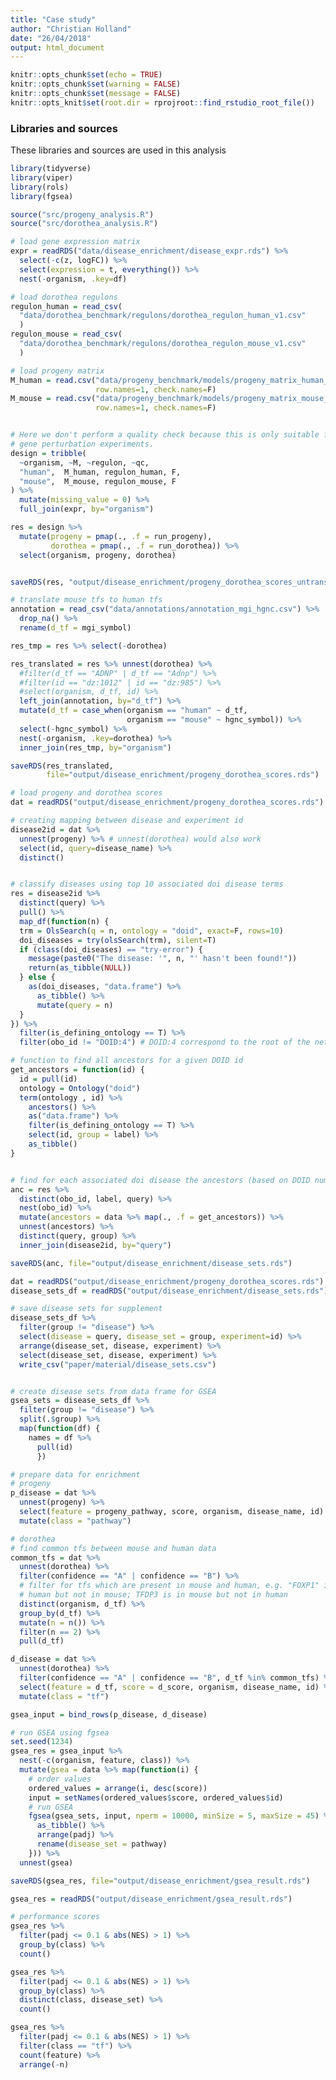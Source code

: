 ```yaml
---
title: "Case study"
author: "Christian Holland"
date: "26/04/2018"
output: html_document
---
```

```r
knitr::opts_chunk$set(echo = TRUE)
knitr::opts_chunk$set(warning = FALSE)
knitr::opts_chunk$set(message = FALSE)
knitr::opts_knit$set(root.dir = rprojroot::find_rstudio_root_file())
```

### Libraries and sources
These libraries and sources are used in this analysis 
```r
library(tidyverse)
library(viper)
library(rols)
library(fgsea)

source("src/progeny_analysis.R")
source("src/dorothea_analysis.R")
```

```r
# load gene expression matrix
expr = readRDS("data/disease_enrichment/disease_expr.rds") %>%
  select(-c(z, logFC)) %>%
  select(expression = t, everything()) %>%
  nest(-organism, .key=df)

# load dorothea regulons
regulon_human = read_csv(
  "data/dorothea_benchmark/regulons/dorothea_regulon_human_v1.csv"
  )
regulon_mouse = read_csv(
  "data/dorothea_benchmark/regulons/dorothea_regulon_mouse_v1.csv"
  )

# load progeny matrix
M_human = read.csv("data/progeny_benchmark/models/progeny_matrix_human_v1.csv", 
                   row.names=1, check.names=F)
M_mouse = read.csv("data/progeny_benchmark/models/progeny_matrix_mouse_v1.csv", 
                   row.names=1, check.names=F)


# Here we don't perform a quality check because this is only suitable for single
# gene perturbation experiments.
design = tribble(
  ~organism, ~M, ~regulon, ~qc,
  "human",  M_human, regulon_human, F,
  "mouse",  M_mouse, regulon_mouse, F
) %>%
  mutate(missing_value = 0) %>%
  full_join(expr, by="organism")

res = design %>%
  mutate(progeny = pmap(., .f = run_progeny),
         dorothea = pmap(., .f = run_dorothea)) %>%
  select(organism, progeny, dorothea)


saveRDS(res, "output/disease_enrichment/progeny_dorothea_scores_untransated.rds")

# translate mouse tfs to human tfs
annotation = read_csv("data/annotations/annotation_mgi_hgnc.csv") %>%
  drop_na() %>%
  rename(d_tf = mgi_symbol)

res_tmp = res %>% select(-dorothea)

res_translated = res %>% unnest(dorothea) %>% 
  #filter(d_tf == "ADNP" | d_tf == "Adnp") %>%
  #filter(id == "dz:1012" | id == "dz:985") %>%
  #select(organism, d_tf, id) %>%
  left_join(annotation, by="d_tf") %>%
  mutate(d_tf = case_when(organism == "human" ~ d_tf,
                          organism == "mouse" ~ hgnc_symbol)) %>%
  select(-hgnc_symbol) %>%
  nest(-organism, .key=dorothea) %>%
  inner_join(res_tmp, by="organism")

saveRDS(res_translated, 
        file="output/disease_enrichment/progeny_dorothea_scores.rds")
```

```r
# load progeny and dorothea scores
dat = readRDS("output/disease_enrichment/progeny_dorothea_scores.rds")

# creating mapping between disease and experiment id
disease2id = dat %>%
  unnest(progeny) %>% # unnest(dorothea) would also work
  select(id, query=disease_name) %>%
  distinct()


# classify diseases using top 10 associated doi disease terms
res = disease2id %>%
  distinct(query) %>%
  pull() %>%
  map_df(function(n) {
  trm = OlsSearch(q = n, ontology = "doid", exact=F, rows=10)
  doi_diseases = try(olsSearch(trm), silent=T)
  if (class(doi_diseases) == "try-error") {
    message(paste0("The disease: '", n, "' hasn't been found!"))
    return(as_tibble(NULL))
  } else {
    as(doi_diseases, "data.frame") %>%
      as_tibble() %>%
      mutate(query = n)
  }
}) %>%
  filter(is_defining_ontology == T) %>%
  filter(obo_id != "DOID:4") # DOID:4 correspond to the root of the network

# function to find all ancestors for a given DOID id
get_ancestors = function(id) {
  id = pull(id)
  ontology = Ontology("doid")
  term(ontology , id) %>%
    ancestors() %>%
    as("data.frame") %>% 
    filter(is_defining_ontology == T) %>%
    select(id, group = label) %>%
    as_tibble()
}


# find for each associated doi disease the ancestors (based on DOID number)
anc = res %>% 
  distinct(obo_id, label, query) %>%
  nest(obo_id) %>% 
  mutate(ancestors = data %>% map(., .f = get_ancestors)) %>%
  unnest(ancestors) %>%
  distinct(query, group) %>%
  inner_join(disease2id, by="query")

saveRDS(anc, file="output/disease_enrichment/disease_sets.rds")
```

```r
dat = readRDS("output/disease_enrichment/progeny_dorothea_scores.rds")
disease_sets_df = readRDS("output/disease_enrichment/disease_sets.rds")

# save disease sets for supplement
disease_sets_df %>% 
  filter(group != "disease") %>%
  select(disease = query, disease_set = group, experiment=id) %>%
  arrange(disease_set, disease, experiment) %>%
  select(disease_set, disease, experiment) %>%
  write_csv("paper/material/disease_sets.csv")


# create disease sets from data frame for GSEA
gsea_sets = disease_sets_df %>%
  filter(group != "disease") %>%
  split(.$group) %>%
  map(function(df) {
    names = df %>%
      pull(id)
      })

# prepare data for enrichment
# progeny
p_disease = dat %>%
  unnest(progeny) %>%
  select(feature = progeny_pathway, score, organism, disease_name, id) %>%
  mutate(class = "pathway")

# dorothea
# find common tfs between mouse and human data
common_tfs = dat %>%
  unnest(dorothea) %>%
  filter(confidence == "A" | confidence == "B") %>%
  # filter for tfs which are present in mouse and human, e.g. "FOXP1" is in 
  # human but not in mouse; TFDP3 is in mouse but not in human
  distinct(organism, d_tf) %>%
  group_by(d_tf) %>%
  mutate(n = n()) %>%
  filter(n == 2) %>%
  pull(d_tf)

d_disease = dat %>%
  unnest(dorothea) %>%
  filter(confidence == "A" | confidence == "B", d_tf %in% common_tfs) %>%
  select(feature = d_tf, score = d_score, organism, disease_name, id) %>%
  mutate(class = "tf")

gsea_input = bind_rows(p_disease, d_disease)

# run GSEA using fgsea 
set.seed(1234)
gsea_res = gsea_input %>%
  nest(-c(organism, feature, class)) %>%
  mutate(gsea = data %>% map(function(i) {
    # order values
    ordered_values = arrange(i, desc(score))
    input = setNames(ordered_values$score, ordered_values$id)
    # run GSEA
    fgsea(gsea_sets, input, nperm = 10000, minSize = 5, maxSize = 45) %>%
      as_tibble() %>%
      arrange(padj) %>%
      rename(disease_set = pathway)
    })) %>%
  unnest(gsea)

saveRDS(gsea_res, file="output/disease_enrichment/gsea_result.rds")

gsea_res = readRDS("output/disease_enrichment/gsea_result.rds")

# performance scores
gsea_res %>%
  filter(padj <= 0.1 & abs(NES) > 1) %>%
  group_by(class) %>%
  count() 

gsea_res %>%
  filter(padj <= 0.1 & abs(NES) > 1) %>%
  group_by(class) %>%
  distinct(class, disease_set) %>%
  count()

gsea_res %>%
  filter(padj <= 0.1 & abs(NES) > 1) %>%
  filter(class == "tf") %>%
  count(feature) %>%
  arrange(-n)
```